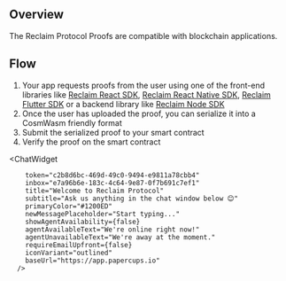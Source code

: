 

## Overview

The Reclaim Protocol Proofs are compatible with blockchain applications.

## Flow
1. Your app requests proofs from the user using one of the front-end libraries like [Reclaim React SDK](/react), [Reclaim React Native SDK](/react-native), [Reclaim Flutter SDK](/flutter) or a backend library like [Reclaim Node SDK](/node)
2. Once the user has uploaded the proof, you can serialize it into a CosmWasm friendly format
3. Submit the serialized proof to your smart contract
4. Verify the proof on the smart contract

 <ChatWidget
      
        token="c2b8d6bc-469d-49c0-9494-e9811a78cbb4"
        inbox="e7a96b6e-183c-4c64-9e87-0f7b691c7ef1"
        title="Welcome to Reclaim Protocol"
        subtitle="Ask us anything in the chat window below 😊"
        primaryColor="#1200ED"
        newMessagePlaceholder="Start typing..."
        showAgentAvailability={false}
        agentAvailableText="We're online right now!"
        agentUnavailableText="We're away at the moment."
        requireEmailUpfront={false}
        iconVariant="outlined"
        baseUrl="https://app.papercups.io"
      />
